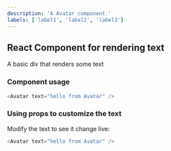 ```yaml
---
description: 'A Avatar component.'
labels: ['label1', 'label2', 'label3']
---
```



## React Component for rendering text

A basic div that renders some text

### Component usage
```js
<Avatar text="hello from Avatar" />
```

### Using props to customize the text

Modify the text to see it change live:
```js live
<Avatar text="hello from Avatar" />
```
